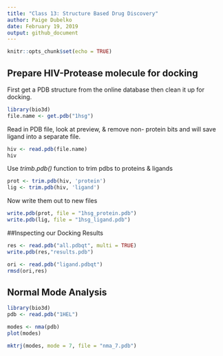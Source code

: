 ```yaml
---
title: "Class 13: Structure Based Drug Discovery"
author: Paige Dubelko
date: February 19, 2019
output: github_document
---
```


```r
knitr::opts_chunk$set(echo = TRUE)
```
## Prepare HIV-Protease molecule for docking
First get a PDB structure from the online database then clean it up for docking. 
```r
library(bio3d)
file.name <- get.pdb("1hsg")
```

Read in PDB file, look at preview, & remove non- protein bits and will save ligand into a separate file.
```r
hiv <- read.pdb(file.name)
hiv
```

Use *trimb.pdb()* function to trim pdbs to proteins & ligands
```r
prot <- trim.pdb(hiv, 'protein')
lig <- trim.pdb(hiv, 'ligand')

```

Now write them out to new files
```r
write.pdb(prot, file = "1hsg_protein.pdb")
write.pdb(lig, file = "1hsg_ligand.pdb")
```

##Inspecting our Docking Results
```r
res <- read.pdb("all.pdbqt", multi = TRUE)
write.pdb(res,"results.pdb")
```


```r
ori <- read.pdb("ligand.pdbqt")
rmsd(ori,res)
```


## Normal Mode Analysis
```r
library(bio3d)
pdb <- read.pdb("1HEL")

modes <- nma(pdb)
plot(modes)
```

```r
mktrj(modes, mode = 7, file = "nma_7.pdb")
```

